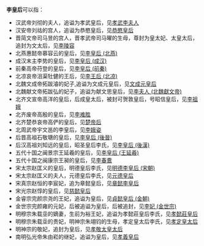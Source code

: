 '''李皇后'''可以指：
*汉武帝刘彻的夫人，追谥为孝武皇后，见[[孝武李夫人|孝武李夫人]]
*汉安帝刘祜的宫人，追谥为恭愍皇后，见[[恭愍皇后|恭愍皇后]]
*晋简文帝司马昱的宫人，晋孝武帝司马曜的生母，尊封为皇太妃、太皇太后，追封为文太后，见[[李陵容|李陵容]]
*北燕惠懿帝慕容云的皇后，见[[李皇后_(北燕)|李皇后 (北燕)]]
*成汉末主李势的皇后，见[[李皇后_(成汉)|李皇后 (成汉)]]
*前秦高帝苻登的皇后，见[[李皇后_(前秦)|李皇后 (前秦)]]
*北凉哀帝沮渠牡健的王后，见[[李王后_(北凉)|李王后 (北凉)]]
*北魏文成帝拓跋濬的妃子,追谥为文成元皇后，见[[文成元皇后|文成元皇后]]
*北魏献文帝拓跋弘的妃子，追谥为献文思皇后，见[[李夫人_(北魏獻文帝)|李夫人 (北魏獻文帝)]]
*北齐文宣帝高洋的皇后，后成皇太后，被封可贺敦皇后，号昭信皇后，见[[李祖娥|李祖娥]]
*北齐废帝高殷的皇后，见[[李难胜|李难胜]]
*北齐楚恭哀帝高俨的皇后，见[[楚帝后|楚帝后]]
*北周武帝宇文邕的李皇后，见[[李娥姿|李娥姿]]
*后晋高祖石敬瑭的皇后，见[[李皇后_(後晉)|李皇后 (後晉)]]
*后汉高祖刘知远的皇后，昭圣皇后李氏，见[[李皇后_(後漢)|李皇后 (後漢)]]
*五代十国之闽景宗王延羲的皇后，见[[李皇后_(王延羲)|李皇后 (王延羲)]]
*五代十国之闽康宗王昶的皇后，见[[李春鷰|李春鷰]]
*宋太宗赵匡义的皇后，明德皇后李氏，见[[明德李皇后_(宋朝)|明德李皇后 (宋朝)]]
*宋太宗赵匡义的夫人，元德皇后李氏，见[[元德皇后|元德皇后]]
*宋真宗赵恒的李宸妃，追为章懿皇后，见[[章懿李皇后|章懿李皇后]]
*宋光宗赵惇的皇后，见[[慈懿皇后|慈懿皇后]]
*金睿宗完颜宗尧的王妃，追谥为皇后，见[[貞懿皇后_(金朝)|貞懿皇后 (金朝)]]
*金世宗完颜雍的元妃，后被追谥为皇后，后被追封，见[[李妃_(金世宗)|李妃 (金世宗)]]
*明穆宗朱载坖的嫡妻，生前为裕王妃，追谥为孝懿莊皇后李氏，见[[孝懿莊皇后|孝懿莊皇后]]
*明穆宗朱载坖的贵妃，明神宗朱翊钧的生母，孝定皇太后李氏，见[[孝定皇太后|孝定皇太后]]
*明神宗的敬妃，追封为皇后，见[[孝敬太皇太后|孝敬太皇太后]]
*南明弘光帝朱由崧的继妃，追谥为皇后，见[[孝義皇后|孝義皇后]]
{{disambig|Cat=三字封號消歧義}}